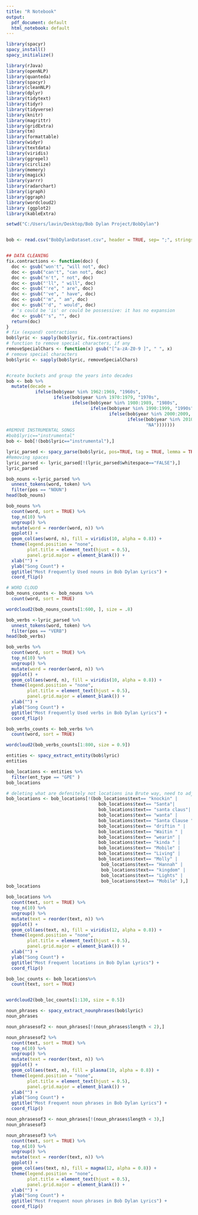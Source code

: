 ---
title: "R Notebook"
output:
  pdf_document: default
  html_notebook: default
---

```{r}
library(spacyr)
spacy_install()
spacy_initialize()
```


```{r include=FALSE}
library(rJava)
library(openNLP)
library(quanteda)
library(spacyr)
library(cleanNLP)
library(dplyr)
library(tidytext)
library(tidyr)
library(tidyverse)
library(knitr)
library(magrittr)
library(gridExtra)
library(tm)
library(formattable)
library(widyr)
library(textdata)
library(viridis)
library(ggrepel)
library(circlize) 
library(memery)
library(magick)
library(yarrr) 
library(radarchart) 
library(igraph) 
library(ggraph)
library(wordcloud2)
library (ggplot2)
library(kableExtra)
```


```{r setup}
setwd("C:/Users/lavin/Desktop/Bob Dylan Project/BobDylan")


bob <- read.csv("BobDylanDataset.csv", header = TRUE, sep= ";", stringsAsFactors = FALSE)


## DATA CLEANING
fix.contractions <- function(doc) {
  doc <- gsub("won't", "will not", doc)
  doc <- gsub("can't", "can not", doc)
  doc <- gsub("n't", " not", doc)
  doc <- gsub("'ll", " will", doc)
  doc <- gsub("'re", " are", doc)
  doc <- gsub("'ve", " have", doc)
  doc <- gsub("'m", " am", doc)
  doc <- gsub("'d", " would", doc)
  # 's could be 'is' or could be possessive: it has no expansion
  doc <- gsub("'s", "", doc)
  return(doc)
}
# fix (expand) contractions
bob$lyric <- sapply(bob$lyric, fix.contractions)
# function to remove special characters, if any
removeSpecialChars <- function(x) gsub("[^a-zA-Z0-9 ]", " ", x)
# remove special characters
bob$lyric <- sapply(bob$lyric, removeSpecialChars)


#create buckets and group the years into decades
bob <- bob %>%
  mutate(decade = 
           ifelse(bob$year %in% 1962:1969, "1960s", 
                  ifelse(bob$year %in% 1970:1979, "1970s", 
                         ifelse(bob$year %in% 1980:1989, "1980s", 
                                ifelse(bob$year %in% 1990:1999, "1990s", 
                                       ifelse(bob$year %in% 2000:2009, "2000s",
                                              ifelse(bob$year %in% 2010:2017, "2010s",
                                                     "NA")))))))
#REMOVE INSTRUMENTAL SONGS 
#bob$lyric=="instrumental"
bob <- bob[!(bob$lyric=="instrumental"),]

```

```{r Parsing, echo=TRUE}
lyric_parsed <- spacy_parse(bob$lyric, pos=TRUE, tag = TRUE, lemma = TRUE, entity = TRUE, dependency = TRUE, nounphrase = TRUE )
#Removing spaces
lyric_parsed <- lyric_parsed[!(lyric_parsed$whitespace=="FALSE"),]
lyric_parsed
```

```{r Nouns}
bob_nouns <-lyric_parsed %>%
  unnest_tokens(word, token) %>%
  filter(pos == "NOUN")
head(bob_nouns)

```

```{r}
bob_nouns %>%
  count(word, sort = TRUE) %>%
  top_n(10) %>%
  ungroup() %>%
  mutate(word = reorder(word, n)) %>%
  ggplot() +
  geom_col(aes(word, n), fill = viridis(10, alpha = 0.8)) +
  theme(legend.position = "none", 
        plot.title = element_text(hjust = 0.5),
        panel.grid.major = element_blank()) +
  xlab("") + 
  ylab("Song Count") +
  ggtitle("Most Frequently Used nouns in Bob Dylan Lyrics") +
  coord_flip()
```

```{r}
# WORD CLOUD
bob_nouns_counts <- bob_nouns %>%
  count(word, sort = TRUE) 

wordcloud2(bob_nouns_counts[1:600, ], size = .8)
```

```{r Verbs}
bob_verbs <-lyric_parsed %>%
  unnest_tokens(word, token) %>%
  filter(pos == "VERB")
head(bob_verbs)
```

```{r}
bob_verbs %>%
  count(word, sort = TRUE) %>%
  top_n(10) %>%
  ungroup() %>%
  mutate(word = reorder(word, n)) %>%
  ggplot() +
  geom_col(aes(word, n), fill = viridis(10, alpha = 0.8)) +
  theme(legend.position = "none", 
        plot.title = element_text(hjust = 0.5),
        panel.grid.major = element_blank()) +
  xlab("") + 
  ylab("Song Count") +
  ggtitle("Most Frequently Used verbs in Bob Dylan Lyrics") +
  coord_flip()
```

```{r}
bob_verbs_counts <- bob_verbs %>%
  count(word, sort = TRUE) 

wordcloud2(bob_verbs_counts[1:800, size = 0.9])
```

```{r Extracting Entities}
entities <- spacy_extract_entity(bob$lyric)
entities
```

```{r Extract entity locations}
bob_locations <- entities %>%
  filter(ent_type == "GPE" )
bob_locations
```

```{r include=FALSE}
# deleting what are defenitely not locations ina Brute way, need to adjust 
bob_locations <- bob_locations[!(bob_locations$text== "knockin" |
                                   bob_locations$text== "Santa"| 
                                   bob_locations$text== "santa claus"| 
                                   bob_locations$text== "wanta" |
                                   bob_locations$text== "Santa Clause " |
                                   bob_locations$text== "driftin " |
                                   bob_locations$text== "Waitin " |
                                   bob_locations$text== "wearin" |
                                   bob_locations$text== "kinda " |
                                   bob_locations$text== "Mobile" |
                                   bob_locations$text== "Living" |
                                   bob_locations$text== "Molly" |
                                    bob_locations$text== "Hannah" |
                                    bob_locations$text== "kingdom" |
                                    bob_locations$text== "Lights" |
                                    bob_locations$text== "Mobile" ),]
bob_locations
```

```{r}
bob_locations %>%
  count(text, sort = TRUE) %>%
  top_n(10) %>%
  ungroup() %>%
  mutate(text = reorder(text, n)) %>%
  ggplot() +
  geom_col(aes(text, n), fill = viridis(12, alpha = 0.8)) +
  theme(legend.position = "none", 
        plot.title = element_text(hjust = 0.5),
        panel.grid.major = element_blank()) +
  xlab("") + 
  ylab("Song Count") +
  ggtitle("Most Frequent locations in Bob Dylan Lyrics") +
  coord_flip()
```

```{r}
bob_loc_counts <- bob_locations%>%
  count(text, sort = TRUE) 


wordcloud2(bob_loc_counts[1:130, size = 0.5])
```

```{r Noun Phrases}
noun_phrases <- spacy_extract_nounphrases(bob$lyric)
noun_phrases
```

```{r}
noun_phrasesof2 <- noun_phrases[!(noun_phrases$length < 2),]

noun_phrasesof2 %>%
  count(text, sort = TRUE) %>%
  top_n(10) %>%
  ungroup() %>%
  mutate(text = reorder(text, n)) %>%
  ggplot() +
  geom_col(aes(text, n), fill = plasma(10, alpha = 0.8)) +
  theme(legend.position = "none", 
        plot.title = element_text(hjust = 0.5),
        panel.grid.major = element_blank()) +
  xlab("") + 
  ylab("Song Count") +
  ggtitle("Most Frequent noun phrases in Bob Dylan Lyrics") +
  coord_flip()

```

```{r}
noun_phrasesof3 <- noun_phrases[!(noun_phrases$length < 3),]
noun_phrasesof3
```

```{r}
noun_phrasesof3 %>%
  count(text, sort = TRUE) %>%
  top_n(10) %>%
  ungroup() %>%
  mutate(text = reorder(text, n)) %>%
  ggplot() +
  geom_col(aes(text, n), fill = magma(12, alpha = 0.8)) +
  theme(legend.position = "none", 
        plot.title = element_text(hjust = 0.5),
        panel.grid.major = element_blank()) +
  xlab("") + 
  ylab("Song Count") +
  ggtitle("Most Frequent noun phrases in Bob Dylan Lyrics") +
  coord_flip()

```

